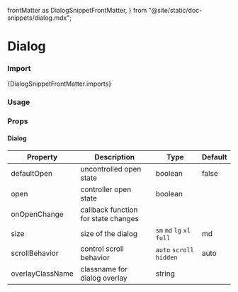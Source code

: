   frontMatter as DialogSnippetFrontMatter,
} from "@site/static/doc-snippets/dialog.mdx";

# Dialog

### Import

<CodeBlock language="jsx">{DialogSnippetFrontMatter.imports}</CodeBlock>

### Usage 

<DialogSnippet />


### Props

#### Dialog
| Property     | Description                         | Type    | Default |
|--------------|-------------------------------------|---------|---------|
| defaultOpen  | uncontrolled open state             | boolean | false   |
| open         | controller open state               | boolean |         |
| onOpenChange | callback function for state changes |         |         |
| size         | size of the dialog                  | `sm` `md` `lg` `xl` `full` | md | 
| scrollBehavior | control scroll behavior       | `auto` `scroll` `hidden` | auto
| overlayClassName  | classname for dialog overlay   | string  |         |
